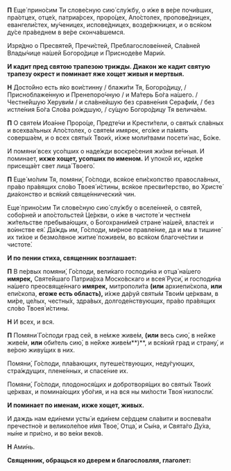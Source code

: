 **П** Еще́ прино́сим Ти слове́сную сию́ слу́жбу, о и́же в ве́ре почи́вших, пра́отцех, отце́х, патриа́рсех, проро́цех, Апо́столех, пропове́дницех, евангели́стех, му́ченицех, испове́дницех, возде́ржницех, и о вся́ком ду́се пра́веднем в ве́ре сконча́вшемся.

Изря́дно о Пресвяте́й, Пречи́стей, Преблагослове́нней, Сла́вней Влады́чице на́шей Богоро́дице и Присноде́ве Мари́и.

**И кадит пред святою трапезою трижды. Диакон же кадит святую трапезу окрест и поминает яже хощет живыя и мертвыя.**

**Н** Досто́йно есть я́ко вои́стинну / блажи́ти Тя, Богоро́дицу, / Присноблаже́нную и Пренепоро́чную / и Ма́терь Бо́га на́шего. / Честне́йшую Херуви́м / и сла́внейшую без сравне́ния Серафи́м, / без истле́ния Бо́га Сло́ва ро́ждшую, / су́щую Богоро́дицу Тя велича́ем.

**П** О святе́м Иоа́нне Проро́це, Предте́чи и Крести́тели, о святы́х сла́вных и всехва́льных Апо́столех, о святе́м имярек, его́же и па́мять соверша́ем, и о всех святы́х Твои́х, и́хже моли́твами посети́ нас, Бо́же.

И помяни́ всех усо́пших о наде́жди воскре́сения жи́зни ве́чныя. И поминает, **ихже хощет, усопших по именом.** И упоко́й их, иде́же присеща́ет свет лица́ Твоего́.

**П** Еще́ мо́лим Тя, помяни́, Го́споди, вся́кое епи́скопство правосла́вных, пра́во пра́вящих сло́во Твоея́ и́стины, вся́кое пресви́терство, во Христе́ диа́конство и вся́кий свяще́ннический чин.

Еще́ прино́сим Ти слове́сную сию́ слу́жбу о вселе́нней, о святе́й, собо́рней и апо́стольстей Це́ркви, о и́же в чистоте́ и честне́м жи́тельстве пребыва́ющих, о Богохрани́мей стране́ на́шей, власте́х и во́инстве ея́. Да́ждь им, Го́споди, ми́рное правле́ние, да и мы в тишине́ их ти́хое и безмо́лвное житие́ поживе́м, во вся́ком благоче́стии и чистоте́.

**И по пении стиха, священник возглашает:**

**П** В пе́рвых помяни́, Го́споди, вели́каго господи́на и отца́ на́шего **имярек,** Святе́йшаго Патриа́рха Моско́вскаго и всея́ Руси́, и господи́на на́шего преосвяще́ннаго **имярек,** митрополи́та **(или** архиепи́скопа, **или** епи́скопа, **егоже есть область),** и́хже да́руй святы́м Твои́м це́рквам, в ми́ре, це́лых, честны́х, здра́вых, долгоде́нствующих, пра́во пра́вящих сло́во Твоея́ и́стины.

**Н** И всех, и вся.

**П** Помяни́ Го́споди град сей, в не́мже живе́м, **(или** весь сию́, в не́йже живе́м, **или** оби́тель сию́, в не́йже живе́м**)**, и вся́кий град и страну́, и ве́рою живу́щих в них.

Помяни́, Го́споди, пла́вающих, путеше́ствующих, неду́гующих, стра́ждущих, плене́нных, и спасе́ние их.

Помяни́, Го́споди, плодонося́щих и добротворя́щих во святы́х Твои́х це́рквах, и помина́ющих убо́гия, и на вся ны ми́лости Твоя́ низпосли́.

**И поминает по именам, ихже хощет, живых.**

И даждь нам еди́неми усты́ и еди́нем се́рдцем сла́вити и воспева́ти пречестно́е и великоле́пое и́мя Твое́, Отца́, и Сы́на, и Свята́го Ду́ха, ны́не и при́сно, и во ве́ки веко́в.

**Н** Ами́нь.

**Священник, обращься ко дверем и благословляя, глаголет:**

